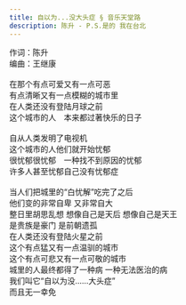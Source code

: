```yaml
---
title: 自以为...没大头症 § 音乐天堂路
description: 陈升 - P.S.是的 我在台北
---
```


作词：陈升<br />编曲：王继康<br /><br />在那个有点可爱又有一点可恶<br />有点清晰又有一点模糊的城市里<br />在人类还没有登陆月球之前<br />这个城市的人　本来都过著快乐的日子<br /><br />自从人类发明了电视机<br />这个城市的人他们就开始忧郁<br />很忧郁很忧郁　一种找不到原因的忧郁<br />许多人甚至忧郁自己没有忧郁症<br /><br />当人们把城里的“白忧解”吃完了之后<br />他们变的非常自卑 又非常自大<br />整日里胡思乱想 想像自己是天后 想像自己是天王<br />是贵族是豪门 是前朝遗孤<br />在人类还没有登陆火星之前<br />这个有点猛又有一点温驯的城市<br />这个有点可悲又有一点可敬的城市<br />城里的人最终都得了一种病 一种无法医治的病<br />我们叫它“自以为没......大头症”<br />而且无一幸免